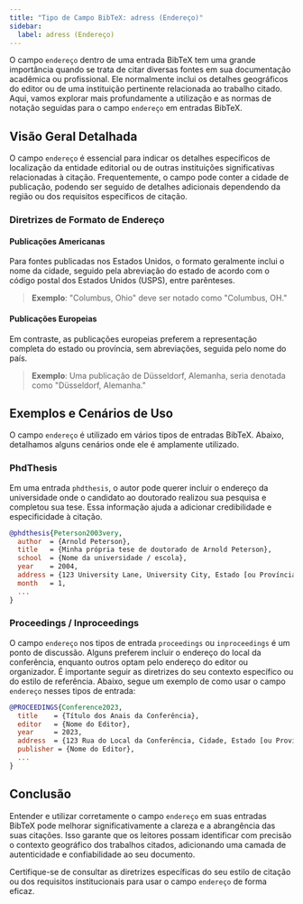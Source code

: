```yaml
---
title: "Tipo de Campo BibTeX: adress (Endereço)"
sidebar:
  label: adress (Endereço)
---
```



O campo `endereço` dentro de uma entrada BibTeX tem uma grande importância quando se trata de citar diversas fontes em sua documentação acadêmica ou profissional. Ele normalmente inclui os detalhes geográficos do editor ou de uma instituição pertinente relacionada ao trabalho citado. Aqui, vamos explorar mais profundamente a utilização e as normas de notação seguidas para o campo `endereço` em entradas BibTeX.

<CiteDrive />

## Visão Geral Detalhada

O campo `endereço` é essencial para indicar os detalhes específicos de localização da entidade editorial ou de outras instituições significativas relacionadas à citação. Frequentemente, o campo pode conter a cidade de publicação, podendo ser seguido de detalhes adicionais dependendo da região ou dos requisitos específicos de citação.

### Diretrizes de Formato de Endereço

#### Publicações Americanas

Para fontes publicadas nos Estados Unidos, o formato geralmente inclui o nome da cidade, seguido pela abreviação do estado de acordo com o código postal dos Estados Unidos (USPS), entre parênteses.

> **Exemplo**: "Columbus, Ohio" deve ser notado como "Columbus, OH."

#### Publicações Europeias

Em contraste, as publicações europeias preferem a representação completa do estado ou província, sem abreviações, seguida pelo nome do país.

> **Exemplo**: Uma publicação de Düsseldorf, Alemanha, seria denotada como "Düsseldorf, Alemanha."

## Exemplos e Cenários de Uso

O campo `endereço` é utilizado em vários tipos de entradas BibTeX. Abaixo, detalhamos alguns cenários onde ele é amplamente utilizado.

### PhdThesis

Em uma entrada `phdthesis`, o autor pode querer incluir o endereço da universidade onde o candidato ao doutorado realizou sua pesquisa e completou sua tese. Essa informação ajuda a adicionar credibilidade e especificidade à citação.

```bibtex
@phdthesis{Peterson2003very,
  author  = {Arnold Peterson},
  title   = {Minha própria tese de doutorado de Arnold Peterson},
  school  = {Nome da universidade / escola},
  year    = 2004,
  address = {123 University Lane, University City, Estado [ou Província], País},
  month   = 1,
  ...
}
```

### Proceedings / Inproceedings

O campo `endereço` nos tipos de entrada `proceedings` ou `inproceedings` é um ponto de discussão. Alguns preferem incluir o endereço do local da conferência, enquanto outros optam pelo endereço do editor ou organizador. É importante seguir as diretrizes do seu contexto específico ou do estilo de referência. Abaixo, segue um exemplo de como usar o campo `endereço` nesses tipos de entrada:

```bibtex
@PROCEEDINGS{Conference2023,
  title    = {Título dos Anais da Conferência},
  editor   = {Nome do Editor},
  year     = 2023,
  address  = {123 Rua do Local da Conferência, Cidade, Estado [ou Província], País},
  publisher = {Nome do Editor},
  ...
}
```

## Conclusão

Entender e utilizar corretamente o campo `endereço` em suas entradas BibTeX pode melhorar significativamente a clareza e a abrangência das suas citações. Isso garante que os leitores possam identificar com precisão o contexto geográfico dos trabalhos citados, adicionando uma camada de autenticidade e confiabilidade ao seu documento.

Certifique-se de consultar as diretrizes específicas do seu estilo de citação ou dos requisitos institucionais para usar o campo `endereço` de forma eficaz.